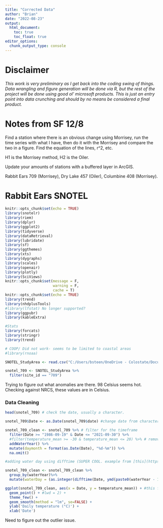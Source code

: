 ```yaml
---
title: "Corrected Data"
author: "Brian"
date: "2022-08-23"
output:
  html_document:
    toc: true
    toc_float: true
editor_options: 
  chunk_output_type: console
---
```


# Disclaimer 

*This work is very preliminary as I get back into the coding swing of things. Data wrangling and figure generation will be done via R, but the rest of the project will be done using good ol' microsoft products. This is just an entry point into data crunching and should by no means be considered a final product.*

# Notes from SF 12/8


Find a station where there is an obvious change using Morrisey, run the time series with what I have, then do it with the Morrisey and compare the two in a figure. Find the equation of the lines, r^2, etc. 

H1 is the Morrisey method, H2 is the Oiler. 

Update your amounts of stations with a buffered layer in ArcGIS. 

Rabbit Ears 709 (Morrisey), Dry Lake 457 (Oiler), Columbine 408 (Morrisey).

# Rabbit Ears SNOTEL

```r
knitr::opts_chunk$set(echo = TRUE)
library(snotelr)
library(riem)
library(dplyr)
library(ggplot2)
library(tidyverse)
library(dataRetrieval)
library(lubridate)
library(sf)
library(ggthemes)
library(xts)
library(dygraphs)
library(scales)
library(openair)
library(plotly)
library(SciViews)
knitr::opts_chunk$set(message = F, 
                      warning = F,
                      cache = T)
knitr::opts_chunk$set(echo = TRUE)
library(trend)
library(nhdplusTools)
#library(lfstat) No longer supported?
library(ggpubr)
library(kableExtra)

#Stats
library(forcats)
library(stringr)
library(trend)

# COOP/ Did not work- seems to be limited to coastal areas
#library(rnoaa)
```


```r

SNOTEL_StudyArea <- read.csv("C:/Users/bsteen/OneDrive - Colostate/Documents/MS_Research/Research_via_campus/data_raw/SNOTEL_StudyArea.csv", header = TRUE)

snotel_709 <- SNOTEL_StudyArea %>% 
  filter(site_id == "709")

```

Trying to figure out what anomalies are there. 98 Celsius seems hot. 
Checking against NRCS, these values are in Celsius. 

### Data Cleaning

```r
head(snotel_709) # check the date, usually a character.  

snotel_709$Date <- as.Date(snotel_709$date) #change date from character to date format, capitalize to work with Water year functon from NWIS.

snotel_709_clean <- snotel_709 %>% # filter for the timeframe
  filter(Date >= "1986-09-19" & Date <= "2021-09-30") %>%
  #filter(temperature_mean >= -30 & temperature_mean <= 20) %>% # removing outliers   
  addWaterYear() %>% 
  mutate(daymonth = format(as.Date(Date), "%d-%m")) %>% 
  na.omit()

#adding water day using difftime (SUPER COOL. example from [this](https://stackoverflow.com/questions/48123049/create-day-index-based-on-water-year))

snotel_709_clean <- snotel_709_clean %>% 
  group_by(waterYear)%>% 
  mutate(waterDay = (as.integer(difftime(Date, ymd(paste0(waterYear - 1 ,'-09-30')), units = "days"))))

```

```r

ggplot(snotel_709_clean, aes(x = Date, y = temperature_mean)) + #this filter didn't work.....
  geom_point() + #lwd = 2) +
  theme_few() +
  geom_smooth(method = "lm", se=FALSE) +
  ylab('Daily temperature (°C)') + 
  xlab('Date')

```

Need to figure out the outlier issue. 